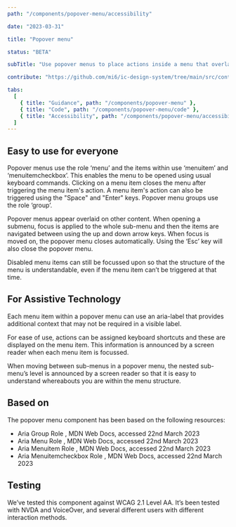 ```yaml
---
path: "/components/popover-menu/accessibility"

date: "2023-03-31"

title: "Popover menu"

status: "BETA"

subTitle: "Use popover menus to place actions inside a menu that overlays other page content when opened."

contribute: "https://github.com/mi6/ic-design-system/tree/main/src/content/structured/components/popover-menu"

tabs:
  [
    { title: "Guidance", path: "/components/popover-menu" },
    { title: "Code", path: "/components/popover-menu/code" },
    { title: "Accessibility", path: "/components/popover-menu/accessibility" },
  ]
---
```


## Easy to use for everyone

Popover menus use the role ‘menu’ and the items within use ‘menuitem’ and ‘menuitemcheckbox’. This enables the menu to be opened using usual keyboard commands. Clicking on a menu item closes the menu after triggering the menu item's action. A menu item's action can also be triggered using the "Space" and "Enter" keys. Popover menu groups use the role ‘group’.

Popover menus appear overlaid on other content. When opening a submenu, focus is applied to the whole sub-menu and then the items are navigated between using the up and down arrow keys. When focus is moved on, the popover menu closes automatically. Using the ‘Esc’ key will also close the popover menu.

Disabled menu items can still be focussed upon so that the structure of the menu is understandable, even if the menu item can’t be triggered at that time.

## For Assistive Technology

Each menu item within a popover menu can use an aria-label that provides additional context that may not be required in a visible label.

For ease of use, actions can be assigned keyboard shortcuts and these are displayed on the menu item. This information is announced by a screen reader when each menu item is focussed.

When moving between sub-menus in a popover menu, the nested sub-menu’s level is announced by a screen reader so that it is easy to understand whereabouts you are within the menu structure.

## Based on

The popover menu component has been based on the following resources:

<ul>
  <li>
    <ic-link
      target="_blank"
      href="https://developer.mozilla.org/en-US/docs/Web/Accessibility/ARIA/Roles/group_role"
      rel="noreferer noopener nofollow"
    >
      Aria Group Role
    </ic-link>
    , MDN Web Docs, accessed 22nd March 2023
  </li>
  <li>
    <ic-link
      target="_blank"
      href="https://developer.mozilla.org/en-US/docs/web/accessibility/aria/roles/menu_role"
      rel="noreferer noopener nofollow"
    >
      Aria Menu Role
    </ic-link>
    , MDN Web Docs, accessed 22nd March 2023
  </li>
  <li>
    <ic-link
      target="_blank"
      href="https://developer.mozilla.org/en-US/docs/Web/Accessibility/ARIA/Roles/menuitem_role"
      rel="noreferer noopener nofollow"
    >
      Aria Menuitem Role
    </ic-link>
    , MDN Web Docs, accessed 22nd March 2023
  </li>
  <li>
    <ic-link
      target="_blank"
      href="https://developer.mozilla.org/en-US/docs/Web/Accessibility/ARIA/Roles/menuitemcheckbox_role"
      rel="noreferer noopener nofollow"
    >
      Aria Menuitemcheckbox Role
    </ic-link>
    , MDN Web Docs, accessed 22nd March 2023
  </li>
</ul>

## Testing

We’ve tested this component against WCAG 2.1 Level AA. It’s been tested with NVDA and VoiceOver, and several different users with different interaction methods.
